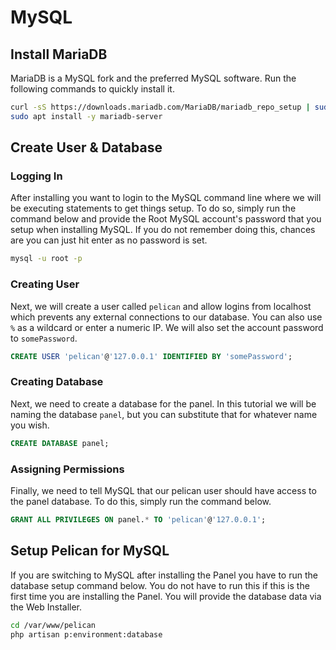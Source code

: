 # MySQL

## Install MariaDB

MariaDB is a MySQL fork and the preferred MySQL software. Run the following commands to quickly install it.

```sh
curl -sS https://downloads.mariadb.com/MariaDB/mariadb_repo_setup | sudo bash
sudo apt install -y mariadb-server
```

## Create User & Database

### Logging In

After installing you want to login to the MySQL command line where we will be executing statements to get
things setup. To do so, simply run the command below and provide the Root MySQL account's password that you setup when
installing MySQL. If you do not remember doing this, chances are you can just hit enter as no password is set.

```sh
mysql -u root -p
```

### Creating User

Next, we will create a user called `pelican` and allow logins from localhost which prevents any external connections
to our database. You can also use `%` as a wildcard or enter a numeric IP. We will also set the account password
to `somePassword`.

```sql
CREATE USER 'pelican'@'127.0.0.1' IDENTIFIED BY 'somePassword';
```

### Creating Database

Next, we need to create a database for the panel. In this tutorial we will be naming the database `panel`, but you can
substitute that for whatever name you wish.

```sql
CREATE DATABASE panel;
```

### Assigning Permissions

Finally, we need to tell MySQL that our pelican user should have access to the panel database. To do this, simply
run the command below.

```sql
GRANT ALL PRIVILEGES ON panel.* TO 'pelican'@'127.0.0.1';
```

## Setup Pelican for MySQL

If you are switching to MySQL after installing the Panel you have to run the database setup command below.
You do not have to run this if this is the first time you are installing the Panel. You will provide the database data via the Web Installer.

```sh
cd /var/www/pelican
php artisan p:environment:database
```
